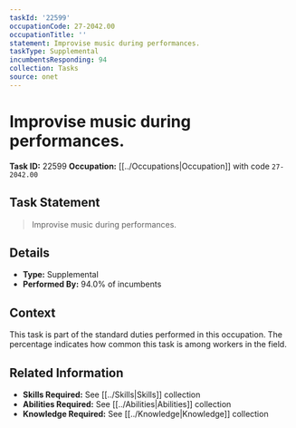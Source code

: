 ```yaml
---
taskId: '22599'
occupationCode: 27-2042.00
occupationTitle: ''
statement: Improvise music during performances.
taskType: Supplemental
incumbentsResponding: 94
collection: Tasks
source: onet
---
```

# Improvise music during performances.

**Task ID:** 22599
**Occupation:** [[../Occupations|Occupation]] with code `27-2042.00`

## Task Statement

> Improvise music during performances.

## Details

- **Type:** Supplemental
- **Performed By:** 94.0% of incumbents

## Context

This task is part of the standard duties performed in this occupation. The percentage indicates how common this task is among workers in the field.

## Related Information

- **Skills Required:** See [[../Skills|Skills]] collection
- **Abilities Required:** See [[../Abilities|Abilities]] collection
- **Knowledge Required:** See [[../Knowledge|Knowledge]] collection

